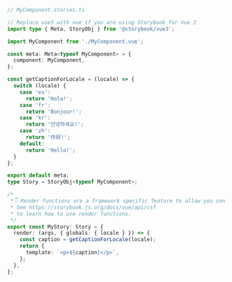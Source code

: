 ```ts
// MyComponent.stories.ts

// Replace vue3 with vue if you are using Storybook for Vue 2
import type { Meta, StoryObj } from '@storybook/vue3';

import MyComponent from './MyComponent.vue';

const meta: Meta<typeof MyComponent> = {
  component: MyComponent,
};

const getCaptionForLocale = (locale) => {
  switch (locale) {
    case 'es':
      return 'Hola!';
    case 'fr':
      return 'Bonjour!';
    case 'kr':
      return '안녕하세요!';
    case 'zh':
      return '你好!';
    default:
      return 'Hello!';
  }
};

export default meta;
type Story = StoryObj<typeof MyComponent>;

/*
 *👇 Render functions are a framework specific feature to allow you control on how the component renders.
 * See https://storybook.js.org/docs/vue/api/csf
 * to learn how to use render functions.
 */
export const MyStory: Story = {
  render: (args, { globals: { locale } }) => {
    const caption = getCaptionForLocale(locale);
    return {
      template: `<p>${caption}</p>`,
    };
  },
};
```
